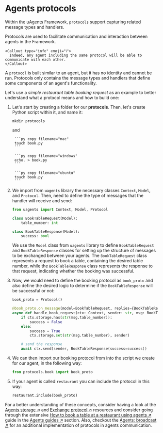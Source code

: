 
# Agents protocols

Within the uAgents Framework, `protocols` support capturing related message types and handlers.

Protocols are used to facilitate communication and interaction between agents in the Framework.

    <Callout type="info" emoji="ℹ️">
      Indeed, any agent including the same protocol will be able to communicate with each other.
    </Callout>

A `protocol` is built similar to an agent, but it has no identity and cannot be run. Protocols only contains the message types and handlers that define some components of an agent's functionality.

Let's use a _simple restaurant table booking request_ as an example to better understand what a protocol means and how to build one:

1. Let's start by creating a folder for our **protocols**. Then, let's create Python script within it, and name it:

   `mkdir protocols`

   and 

    <CodeGroup isOSFile>

        ```py copy filename="mac"
        touch book.py
        ```

        ```py copy filename="windows"
        echo. > book.py
        ```

        ```py copy filename="ubuntu"
        touch book.py
        ```

    </CodeGroup>

2. We import from `uagents` library the necessary classes `Context`, `Model`, and `Protocol`. Then, need to define the type of messages that the handler will receive and send:

   ```py copy
   from uagents import Context, Model, Protocol

   class BookTableRequest(Model):
       table_number: int

   class BookTableResponse(Model):
       success: bool
   ```

   We use the `Model` class from `uagents` library to define `BookTableRequest` and `BookTableResponse` classes for setting up the structure of messages to be exchanged between your agents. The `BookTableRequest` class represents a request to book a table, containing the desired table number, while the `BookTableResponse` class represents the response to that request, indicating whether the booking was successful.

3. Now, we would need to define the booking protocol as `book_proto` and also define the desired logic to determine if the `BookTableResponse` will be successful or not:

   ```py copy
   book_proto = Protocol()

   @book_proto.on_message(model=BookTableRequest, replies={BookTableResponse})
   async def handle_book_request(ctx: Context, sender: str, msg: BookTableRequest):
       if ctx.storage.has(str(msg.table_number)):
           success = False
       else:
           success = True
           ctx.storage.set(str(msg.table_number), sender)

       # send the response
       await ctx.send(sender, BookTableResponse(success=success))
   ```

4. We can then import our booking protocol from into the script we create for our agent, in the following way:

   ```py copy
   from protocols.book import book_proto
   ```

5. If your agent is called `restaurant` you can include the protocol in this way:

   ```py copy
   restaurant.include(book_proto)
   ```

For a better understanding of these concepts, consider having a look at the [Agents storage ↗️](/references/uagents/uagents-protocols/storage) and [Exchange protocol ↗️](/references/uagents/uagents-protocols/exchange-protocol) resources and consider going through the extensive [How to book a table at a restaurant using agents ↗️](/examples/table-booking-demo) guide in the [Agents guides ↗️](/guides#ai-agents) section. Also, checkout the [Agents: broadcast ↗️](/examples/broadcast) for an additional implementation of protocols in agents communication.
